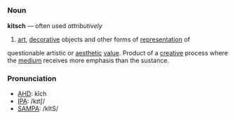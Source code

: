 =={{en}}==
===Noun===
'''kitsch''' &mdash; often used ''attributively''
# [[art]], [[decorative]] objects and other forms of [[representation]] of
questionable artistic or [[aesthetic]] [[value]].  
Product of a [[creative]] process where the [[medium]] receives more
emphasis than the sustance.

===Pronunciation===
*[[w:AHD|AHD]]: kĭch
*[[w:IPA|IPA]]: /kɪtʃ/
*[[w:SAMPA|SAMPA]]: /kItS/

<!-- noun and adjective? -->